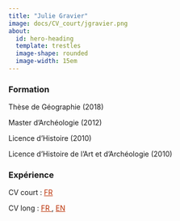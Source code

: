 ```yaml
---
title: "Julie Gravier"
image: docs/CV_court/jgravier.png
about:
  id: hero-heading
  template: trestles
  image-shape: rounded
  image-width: 15em
---
```


::: {#hero-heading}
### Formation

Thèse de Géographie (2018)

Master d'Archéologie (2012)

Licence d'Histoire (2010)

Licence d'Histoire de l'Art et d'Archéologie (2010)


### Expérience

CV court : <a href="docs/CV_court/template.pdf" style="color:#BA2E00;"> FR </a>

CV long : <a href="https://geographie-cites.cnrs.fr/membres/julie-gravier/" style="color:#BA2E00;"> FR </a>, <a href="https://geographie-cites.cnrs.fr/en/members/julie-gravier/" style="color:#BA2E00;"> EN </a>

:::

